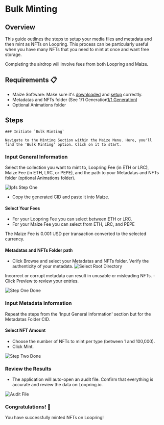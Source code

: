 
# Bulk Minting 

## Overview

This guide outlines the steps to setup your media files and metadata and then mint as NFTs on Loopring. This process can be particularly useful when you have many NFTs that you need to mint at once and want free storage.

<Callout type="warning" emoji="📣">
  Completing the airdrop will involve fees from both Loopring and Maize.
</Callout>

## Requirements 📋

- Maize Software: Make sure it's [downloaded](../download-maize) and [setup](../setup-maize) correctly.
- Metadatas and NFTs folder (See 1/1 Generation[1/1 Generation](../one-of-one-creation))
- Optional Animations folder

## Steps

<Steps>

    ### Initiate `Bulk Minting` 

    Navigate to the Minting Section within the Maize Menu. Here, you'll find the 'Bulk Minting' option. Click on it to start.
    
  ### Input General Information

Select the collection you want to mint to, Loopring Fee (in ETH or LRC), Maize Fee (in ETH, LRC, or PEPE), and the path to your Metadatas and NFTs folder (optional Animations folder).

  ![Ipfs Step One](/images/tutorials/mintingToIpfs/IpfsStepOne.png)
  <ImageStacking image1="/images/tutorials/mintingToIpfs/IpfsStepTwo.png" image2="/images/tutorials/mintingToIpfs/IpfsStepThree.png" />

  - Copy the generated CID and paste it into Maize.

  #### Select Your Fees
  - For your Loopring Fee you can select between ETH or LRC.
  - For your Maize Fee you can select from ETH, LRC, and PEPE
  <Callout type="warning" emoji="📣">
  The Maize Fee is 0.001 USD per transaction converted to the selected currency.
  </Callout>

  #### Metadatas and NFTs Folder path
- Click Browse and select your Metadatas and NFTs folder. Verify the authenticity of your metadata. 
  ![Select Root Directory](/images/tutorials/mintingToIpfs/SelectRootDirectory.png)
<Callout type="info" emoji="📘">
Incorrect or corrupt metadata can result in unusable or misleading NFTs.
</Callout>
- Click Preview to review your entries.

  ![Step One Done](/images/tutorials/mintingToIpfs/StepOneDone.png)

### Input Metadata Information
Repeat the steps from the 'Input General Information' section but for the Metadatas Folder CID.

#### Select NFT Amount
- Choose the number of NFTs to mint per type (between 1 and 100,000).  
- Click Mint.

![Step Two Done](/images/tutorials/mintingToIpfs/StepTwoDone.png)

### Review the Results
- The application will auto-open an audit file. Confirm that everything is accurate and review the data on Loopring.io.

![Audit File](/images/tutorials/mintingToIpfs/Audit.png)
  ### Congratulations! 🎉
You have successfully minted NFTs on Loopring!
</Steps>